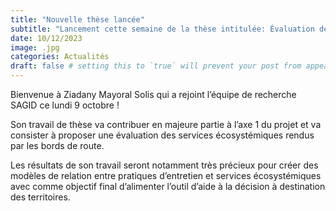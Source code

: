 ```yaml
---
title: "Nouvelle thèse lancée"
subtitle: "Lancement cette semaine de la thèse intitulée: Évaluation des services écosystémiques rendus par les bords de route."
date: 10/12/2023
image: .jpg
categories: Actualités
draft: false # setting this to `true` will prevent your post from appearing on your listing page until you're ready!
---
```


Bienvenue à Ziadany Mayoral Solis qui a rejoint l'équipe de recherche SAGID ce lundi 9 octobre !

Son travail de thèse va contribuer en majeure partie à l'axe 1 du projet et va consister à proposer une évaluation des services écosystémiques rendus par les bords de route. 

Les résultats de son travail seront notamment très précieux pour créer des modèles de relation entre pratiques d'entretien et services écosystémiques avec comme objectif final d'alimenter l'outil d'aide à la décision à destination des territoires.

